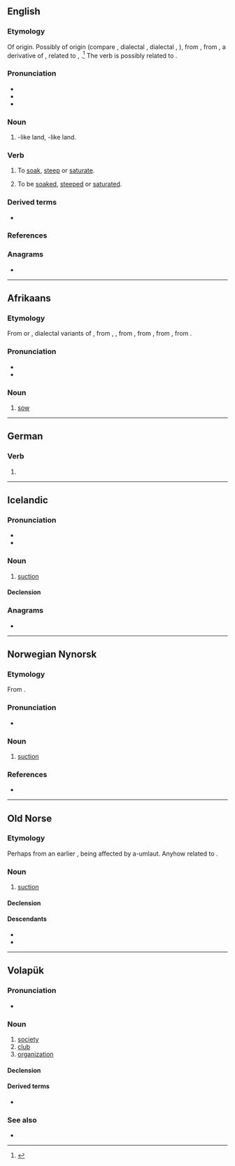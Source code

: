 {{also|Sog|SOG|sög|sǫg|søg|sog.}}
==English==

===Etymology===
Of {{unk|en|title=uncertain}} origin. Possibly of {{etyl|gmq|en}} origin (compare {{cog|is|söggur|t=moist}}, dialectal {{cog|no|søgg|t=moist}}, dialectal {{cog|sv|sögg}}, {{m|sv|sygg|t=something moist}}), from {{der|en|non|söggr|t=dank, wet}}, from {{der|en|gem-pro|*sawwijaz}}, a derivative of {{der|en|gem-pro|*sawwą|t=moisture, sap, juice}}, related to {{cog|ang|ġesēaw|t=full of moisture, soaked}}, {{cog|ang|sēaw|t=moisture, juice, humour}}.<ref>{{R:Century 1911}}</ref> The verb is possibly related to {{m|en|soak}}.

===Pronunciation===
* {{IPA|en|/sɒɡ/}}
* {{rhymes|en|ɒɡ|s=1}}
* {{audio|en|LL-Q1860 (eng)-I learned some phrases-sog.wav|Audio (UK)}}

===Noun===
{{en-noun}}

# {{l|en|marsh|Marsh}}-like land, {{l|en|bog}}-like land.

===Verb===
{{en-verb}}

# {{lb|en|transitive}} To [[soak]], [[steep]] or [[saturate]].
# {{lb|en|intransitive}} To be [[soaked]], [[steeped]] or [[saturated]].

===Derived terms===
* {{l|en|soggy}}

===References===
<references/>

===Anagrams===
* {{anagrams|en|a=gos|'ogs|GOS|GSO|GoS|O.G.s|OGs|ogs}}

----

==Afrikaans==

===Etymology===
From {{inh|af|nl|zog}} or {{m|nl|zoog}}, dialectal variants of {{m|nl|zeug}}, from {{inh|af|dum|soge}}, {{m|dum|suege}}, from {{inh|af|odt|*soga}}, from {{inh|af|gem-pro|*sugō}}, from {{inh|af|ine-pro|*suh₂kéh₂}}, from {{m|ine-pro|*sū-}}.

===Pronunciation===
* {{IPA|af|/sɔχ/}}
* {{audio|af|LL-Q14196 (afr)-Oesjaar-sog.wav|audio}}

===Noun===
{{af-noun|sôe}}

# [[sow]]

{{c|af|Pigs|Female animals}}

----

==German==

===Verb===
{{head|de|verb form}}

# {{verb form of|de|saugen||1//3|s|pret}}

----

==Icelandic==

===Pronunciation===
* {{IPA|is|/sɔːɣ/}}
* {{rhymes|is|ɔːɣ|s=1}}
{{rfap|is}}

===Noun===
{{is-noun|n|sogs|-}}

# [[suction]]

====Declension====
{{is-decl-noun-n-s|s|o|g|pl=-}}

===Anagrams===
* {{l|is|gos}}

----

==Norwegian Nynorsk==

===Etymology===
From {{inh|nn|non|sog}}.

===Pronunciation===
* {{IPA|no|/soːɡ/}}

===Noun===
{{nn-noun-n1}}

# [[suction]]

===References===
* {{R:The Nynorsk Dictionary}}

----

==Old Norse==

===Etymology===
Perhaps from an earlier {{inh|non|gem-pro|*sugą}}, being affected by a-umlaut. Anyhow related to {{m|non|súga}}.

===Noun===
{{non-noun|n|sogs}}

# [[suction]]

====Declension====
{{non-decl-n-a|sog}}

====Descendants====
* {{desc|is|sog}}
* {{desc|nn|sog}}

----

==Volapük==

===Pronunciation===
* {{IPA|vo|/soɡ/}}

===Noun===
{{vo-noun}}

# [[society]]
# [[club]]
# [[organization]]

====Declension====
{{vo-decl-noun}}

====Derived terms====
* {{l|vo|sogäd}}

===See also===
* {{l|vo|klub}}